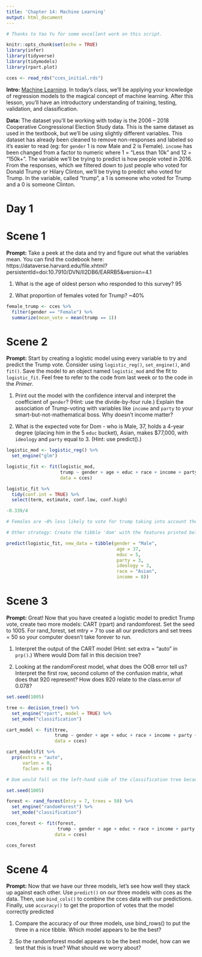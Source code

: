 ```yaml
---
title: 'Chapter 14: Machine Learning'
output: html_document
---
```


```r
# Thanks to Yao Yu for some excellent work on this script.

knitr::opts_chunk$set(echo = TRUE)
library(infer)
library(tidyverse)
library(tidymodels)
library(rpart.plot)

cces <- read_rds("cces_initial.rds")
```

**Intro:** [Machine Learning](https://davidkane9.github.io/PPBDS/14-machine-learning.html). In today's class, we'll be applying your knowledge of regression models to the magical concept of machine learning. After this lesson, you'll have an introductory understanding of training, testing, validation, and classification.

**Data:** The dataset you'll be working with today is the 2006 -- 2018 Cooperative Congressional Election Study data. This is the same dataset as used in the textbook, but we'll be using slightly different variables. This dataset has already been cleaned to remove non-responses and labeled so it's easier to read (eg: for `gender` 1 is now Male and 2 is Female). `income` has been changed from a factor to numeric where 1 = "Less than 10k" and 12 = "150k+". The variable we'll be trying to predict is how people voted in 2016. From the responses, which we filtered down to just people who voted for Donald Trump or Hilary Clinton, we'll be trying to predict who voted for Trump. In the variable, called "trump", a 1 is someone who voted for Trump and a 0 is someone Clinton.

# Day 1

# Scene 1

**Prompt:** Take a peek at the data and try and figure out what the variables mean. You can find the codebook here: https://dataverse.harvard.edu/file.xhtml?persistentId=doi:10.7910/DVN/II2DB6/EARRB5&version=4.1 

1) What is the age of oldest person who responded to this survey?
95

2) What proportion of females voted for Trump? 
~40%

```r

female_trump <- cces %>%
  filter(gender == "Female") %>%
  summarize(mean_vote = mean(trump == 1))
```

# Scene 2

**Prompt:** Start by creating a logistic model using every variable to try and predict the Trump vote. Consider using `logistic_reg()`, `set_engine()`, and `fit()`. Save the model to an object named `logistic_mod` and the fit to `logistic_fit`. Feel free to refer to the code from last week or to the code in the *Primer*.

1) Print out the model with the confidence interval and interpret the coefficient of `gender`? (Hint: use the divide-by-four rule.) Explain the association of Trump-voting with variables like `income` and `party` to your smart-but-not-mathematical boss. Why doesn't income matter?

2) What is the expected vote for Dom - who is Male, 37, holds a 4-year degree (placing him in the 5 `educ` bucket), Asian, makes $77,000, with `ideology` and `party` equal to 3. (Hint: use predict().)

```r

logistic_mod <- logistic_reg() %>%
  set_engine("glm")

logistic_fit <- fit(logistic_mod, 
                    trump ~ gender + age + educ + race + income + party + ideology,
                    data = cces)

logistic_fit %>%
  tidy(conf.int = TRUE) %>%
  select(term, estimate, conf.low, conf.high)

-0.339/4

# Females are ~8% less likely to vote for trump taking into account the other variables.

# Other strategy: Create the tibble 'dom' with the features printed below.

predict(logistic_fit, new_data = tibble(gender = "Male",
                                         age = 37,
                                         educ = 5,
                                         party = 3,
                                         ideology = 3,
                                         race = "Asian",
                                         income = 8))
```


# Scene 3

**Prompt:** Great! Now that you have created a logistic model to predict Trump vote, create two more models: CART (rpart) and randomforest. Set the seed to 1005. For rand_forest, set mtry = 7 to use all our predictors and set trees = 50 so your computer doesn't take forever to run.

1) Interpret the output of the CART model (Hint: set extra = "auto" in `prp()`.) Where would Dom fall in this decision tree? 

2) Looking at the randomForest model, what does the OOB error tell us? Interpret the first row, second column of the confusion matrix, what does that 920 represent? How does 920 relate to the class.error of 0.078?


```r
set.seed(1005)

tree <- decision_tree() %>%
  set_engine("rpart", model = TRUE) %>%
  set_mode("classification")

cart_model <- fit(tree,
                  trump ~ gender + age + educ + race + income + party + ideology,
                  data = cces)

cart_model$fit %>%
  prp(extra = "auto",
      varlen = 0,
      faclen = 0)

# Dom would fall on the left-hand side of the classification tree because his party value is less than 4 so he is more likely to not vote for Trump.

set.seed(1005)

forest <- rand_forest(mtry = 7, trees = 50) %>%
  set_engine("randomForest") %>%
  set_mode("classification")

cces_forest <- fit(forest,
                   trump ~ gender + age + educ + race + income + party + ideology,
                  data = cces)

cces_forest
```


# Scene 4

**Prompt:** Now that we have our three models, let's see how well they stack up against each other. Use `predict()` on our three models with cces as the data. Then, use `bind_cols()` to combine the cces data with our predictions. Finally, use `accuracy()` to get the proportion of votes that the model correctly predicted

1) Compare the accuracy of our three models, use bind_rows() to put the three in a nice tibble. Which model appears to be the best?

2) So the randomforest model appears to be the best model, how can we test that this is true? What should we worry about?

